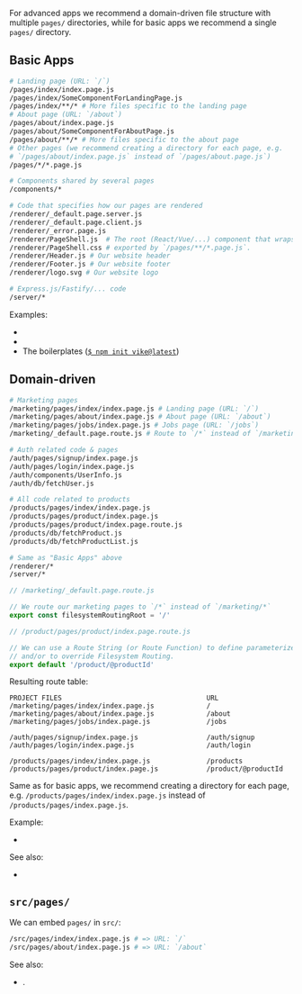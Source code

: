 
<TourRecommendation />

For advanced apps we recommend a domain-driven file structure with multiple `pages/` directories,
while for basic apps we recommend a single `pages/` directory.

## Basic Apps

```bash
# Landing page (URL: `/`)
/pages/index/index.page.js
/pages/index/SomeComponentForLandingPage.js
/pages/index/**/* # More files specific to the landing page
# About page (URL: `/about`)
/pages/about/index.page.js
/pages/about/SomeComponentForAboutPage.js
/pages/about/**/* # More files specific to the about page
# Other pages (we recommend creating a directory for each page, e.g.
# `/pages/about/index.page.js` instead of `/pages/about.page.js`)
/pages/*/*.page.js

# Components shared by several pages
/components/*

# Code that specifies how our pages are rendered
/renderer/_default.page.server.js
/renderer/_default.page.client.js
/renderer/_error.page.js
/renderer/PageShell.js  # The root (React/Vue/...) component that wraps the `Page` component
/renderer/PageShell.css # exported by `/pages/**/*.page.js`.
/renderer/Header.js # Our website header
/renderer/Footer.js # Our website footer
/renderer/logo.svg # Our website logo

# Express.js/Fastify/... code
/server/*
```

Examples:
- <Link href='/examples/react/' />
- <Link href='/examples/vue/' />
- The boilerplates ([`$ npm init vike@latest`](/scaffold))

## Domain-driven

```bash
# Marketing pages
/marketing/pages/index/index.page.js # Landing page (URL: `/`)
/marketing/pages/about/index.page.js # About page (URL: `/about`)
/marketing/pages/jobs/index.page.js # Jobs page (URL: `/jobs`)
/marketing/_default.page.route.js # Route to `/*` instead of `/marketing/*` (see below)

# Auth related code & pages
/auth/pages/signup/index.page.js
/auth/pages/login/index.page.js
/auth/components/UserInfo.js
/auth/db/fetchUser.js

# All code related to products
/products/pages/index/index.page.js
/products/pages/product/index.page.js
/products/pages/product/index.page.route.js
/products/db/fetchProduct.js
/products/db/fetchProductList.js

# Same as "Basic Apps" above
/renderer/*
/server/*
```

```js
// /marketing/_default.page.route.js

// We route our marketing pages to `/*` instead of `/marketing/*`
export const filesystemRoutingRoot = '/'
```

```js
// /product/pages/product/index.page.route.js

// We can use a Route String (or Route Function) to define parameterized routes
// and/or to override Filesystem Routing.
export default '/product/@productId'
```

Resulting route table:

```
PROJECT FILES                                    URL
/marketing/pages/index/index.page.js             /
/marketing/pages/about/index.page.js             /about
/marketing/pages/jobs/index.page.js              /jobs

/auth/pages/signup/index.page.js                 /auth/signup
/auth/pages/login/index.page.js                  /auth/login

/products/pages/index/index.page.js              /products
/products/pages/product/index.page.js            /product/@productId
```

Same as for basic apps, we recommend creating a directory for each page,
e.g. `/products/pages/index/index.page.js` instead of `/products/pages/index.page.js`.

Example:
 - <Link href='/examples/file-structure-domain-driven/' />

See also:
- <Link href="/filesystemRoutingRoot" />

## `src/pages/`

We can embed `pages/` in `src/`:

```bash
/src/pages/index/index.page.js # => URL: `/`
/src/pages/about/index.page.js # => URL: `/about`
```

See also:
 - <Link href="/filesystem-routing" />.
